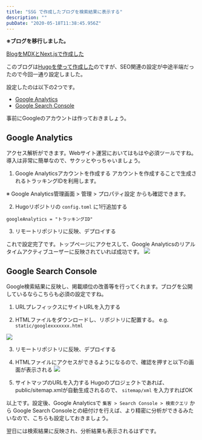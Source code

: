 ```yaml
---
title: "SSG で作成したブログを検索結果に表示する"
description: ""
pubDate: "2020-05-18T11:38:45.956Z"
---
```


**※ブログを移行しました。**

[BlogをMDXとNext.jsで作成した](/posts/20200605)

このブログは[Hugoを使って作成した](https://reona5.github.io/posts/2020/0331_github_page_hugo/)のですが、SEO関連の設定が中途半端だったので今回一通り設定しました。

設定したのは以下の2つです。

- [Google Analytics](https://marketingplatform.google.com/about/analytics/)
- [Google Search Console](https://search.google.com/search-console/about)

事前にGoogleのアカウントは作っておきましょう。

## Google Analytics

アクセス解析ができます。Webサイト運営においてはもはや必須ツールですね。
導入は非常に簡単なので、サクッとやっちゃいましょう。

1. Google Analyticsアカウントを作成する
アカウントを作成することで生成されるトラッキングIDを利用します。

※ Google Analytics管理画面 > 管理 > プロパティ設定 からも確認できます。

2. Hugoリポジトリの `config.toml` に1行追加する

```
googleAnalytics = "トラッキングID"
```

3. リモートリポジトリに反映、デプロイする

これで設定完了です。トップページにアクセスして、Google Analyticsのリアルタイムアクティブユーザーに反映されていれば成功です。
![](/2020-05-18-12-06-11.png)

## Google Search Console

Google検索結果に反映し、掲載順位の改善等を行ってくれます。ブログを公開しているならこちらも必須の設定ですね。

1. URLプレフィックスにサイトURLを入力する

2. HTMLファイルをダウンロードし、リポジトリに配置する。 e.g. `static/googlexxxxxxx.html`

![](/2020-05-18-12-28-03.png)

3. リモートリポジトリに反映、デプロイする

4. HTMLファイルにアクセスができるようになるので、確認を押すと以下の画面が表示される
![](/2020-05-18-12-30-46.png)

5. サイトマップのURLを入力する
Hugoのプロジェクトであれば、public/sitemap.xmlが自動生成されるので、 `sitemap/xml` を入力すればOK

以上です。設定後、Google Analyticsで `集客 > Search Console > 検索クエリ` から Google Search Consoleとの紐付けを行えば、より精密に分析ができるみたいなので、こちらも設定しておきましょう。

翌日には検索結果に反映され、分析結果も表示されるはずです。
